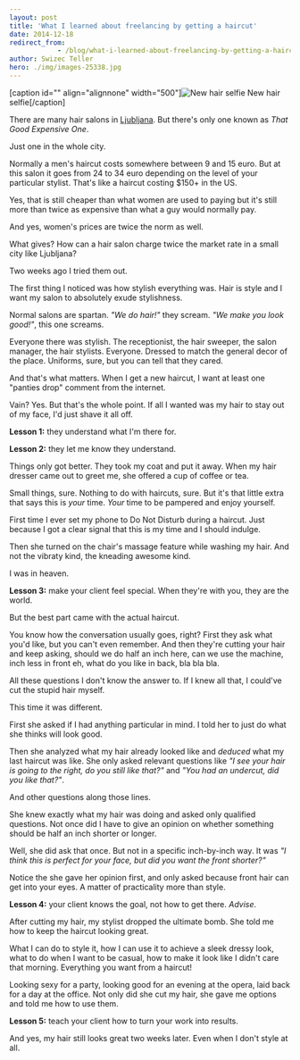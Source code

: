 ```yaml
---
layout: post
title: 'What I learned about freelancing by getting a haircut'
date: 2014-12-18
redirect_from: 
            - /blog/what-i-learned-about-freelancing-by-getting-a-haircut/swizec/6625
author: Swizec Teller
hero: ./img/images-25338.jpg
---
```

\[caption id="" align="alignnone" width="500"]![New hair selfie](./img/images-25338.jpg "New hair selfie") New hair selfie\[/caption]



There are many hair salons in [Ljubljana](<http://maps.google.com/maps?ll=46.0555555556,14.5083333333&spn=0.1,0.1&q=46.0555555556,14.5083333333 (Ljubljana)&t=h> "Ljubljana"). But there's only one known as _That Good Expensive One_.



Just one in the whole city.



Normally a men's haircut costs somewhere between 9 and 15 euro. But at this salon it goes from 24 to 34 euro depending on the level of your particular stylist. That's like a haircut costing $150+ in the US.



Yes, that is still cheaper than what women are used to paying but it's still more than twice as expensive than what a guy would normally pay.



And yes, women's prices are twice the norm as well.



What gives? How can a hair salon charge twice the market rate in a small city like Ljubljana?



Two weeks ago I tried them out.



The first thing I noticed was how stylish everything was. Hair is style and I want my salon to absolutely exude stylishness.



Normal salons are spartan. _"We do hair!"_ they scream. _"We make you look good!"_, this one screams.



Everyone there was stylish. The receptionist, the hair sweeper, the salon manager, the hair stylists. Everyone. Dressed to match the general decor of the place. Uniforms, sure, but you can tell that they cared.



And that's what matters. When I get a new haircut, I want at least one "panties drop" comment from the internet.



Vain? Yes. But that's the whole point. If all I wanted was my hair to stay out of my face, I'd just shave it all off.



**Lesson 1:** they understand what I'm there for.



**Lesson 2:** they let me know they understand.



Things only got better. They took my coat and put it away. When my hair dresser came out to greet me, she offered a cup of coffee or tea.



Small things, sure. Nothing to do with haircuts, sure. But it's that little extra that says this is _your_ time. _Your_ time to be pampered and enjoy yourself.



First time I ever set my phone to Do Not Disturb during a haircut. Just because I got a clear signal that this is my time and I should indulge.



Then she turned on the chair's massage feature while washing my hair. And not the vibraty kind, the kneading awesome kind.



I was in heaven.



**Lesson 3:** make your client feel special. When they're with you, they are the world.



But the best part came with the actual haircut.



You know how the conversation usually goes, right? First they ask what you'd like, but you can't even remember. And then they're cutting your hair and keep asking, should we do half an inch here, can we use the machine, inch less in front eh, what do you like in back, bla bla bla.



All these questions I don't know the answer to. If I knew all that, I could've cut the stupid hair myself.



This time it was different.



First she asked if I had anything particular in mind. I told her to just do what she thinks will look good.



Then she analyzed what my hair already looked like and _deduced_ what my last haircut was like. She only asked relevant questions like _"I see your hair is going to the right, do you still like that?"_ and _"You had an undercut, did you like that?"_.



And other questions along those lines.



She knew exactly what my hair was doing and asked only qualified questions. Not once did I have to give an opinion on whether something should be half an inch shorter or longer.



Well, she did ask that once. But not in a specific inch-by-inch way. It was _"I think this is perfect for your face, but did you want the front shorter?"_



Notice the she gave her opinion first, and only asked because front hair can get into your eyes. A matter of practicality more than style.



**Lesson 4:** your client knows the goal, not how to get there. _Advise_.



After cutting my hair, my stylist dropped the ultimate bomb. She told me how to keep the haircut looking great.



What I can do to style it, how I can use it to achieve a sleek dressy look, what to do when I want to be casual, how to make it look like I didn't care that morning. Everything you want from a haircut!



Looking sexy for a party, looking good for an evening at the opera, laid back for a day at the office. Not only did she cut my hair, she gave me options and told me how to use them.



**Lesson 5:** teach your client how to turn your work into results.



And yes, my hair still looks great two weeks later. Even when I don't style at all.